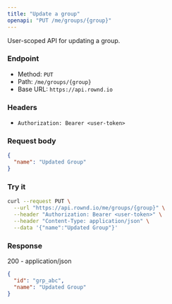 ```yaml
---
title: "Update a group"
openapi: "PUT /me/groups/{group}"
---
```


User-scoped API for updating a group.

### Endpoint

- Method: `PUT`
- Path: `/me/groups/{group}`
- Base URL: `https://api.rownd.io`

### Headers

- `Authorization: Bearer <user-token>`

### Request body

```json
{
  "name": "Updated Group"
}
```

### Try it

```bash
curl --request PUT \
  --url "https://api.rownd.io/me/groups/{group}" \
  --header "Authorization: Bearer <user-token>" \
  --header "Content-Type: application/json" \
  --data '{"name":"Updated Group"}'
```

### Response

200 - application/json

```json
{
  "id": "grp_abc",
  "name": "Updated Group"
}
```
